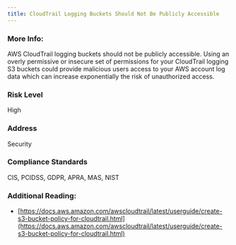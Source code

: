 ```yaml
---
title: CloudTrail Logging Buckets Should Not Be Publicly Accessible
---
```


### More Info:

AWS CloudTrail logging buckets should not be publicly accessible. Using an overly permissive or insecure set of permissions for your CloudTrail logging S3 buckets could provide malicious users access to your AWS account log data which can increase exponentially the risk of unauthorized access.

### Risk Level

High

### Address

Security

### Compliance Standards

CIS, PCIDSS, GDPR, APRA, MAS, NIST

### Additional Reading:

- [https://docs.aws.amazon.com/awscloudtrail/latest/userguide/create-s3-bucket-policy-for-cloudtrail.html](https://docs.aws.amazon.com/awscloudtrail/latest/userguide/create-s3-bucket-policy-for-cloudtrail.html)
